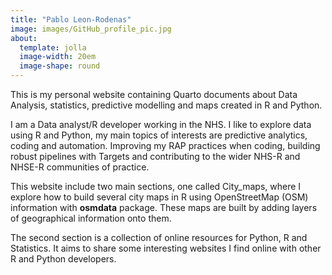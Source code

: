```yaml
---
title: "Pablo Leon-Rodenas"
image: images/GitHub_profile_pic.jpg
about: 
  template: jolla
  image-width: 20em
  image-shape: round
---
```


This is my personal website containing Quarto documents about Data Analysis, statistics, predictive modelling and maps created in R and Python.

I am a Data analyst/R developer working in the NHS. I like to explore data using R and Python, my main topics of interests are predictive analytics, coding and automation. Improving my RAP practices when coding, building robust pipelines with Targets and contributing to the wider NHS-R and NHSE-R communities of practice.

This website include two main sections, one called City_maps, where I explore how to build several city maps in R using OpenStreetMap (OSM) information with **osmdata** package. These maps are built by adding layers of geographical information onto them.

The second section is a collection of online resources for Python, R and Statistics. It aims to share some interesting websites I find online with other R and Python developers.
